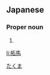 ==Japanese==
{{ja-kanjitab|たく|ま|yomi=o}}

===Proper noun===
{{ja-pos|proper|たくま}}

# {{given name|male|lang=ja}}

[[Category:Japanese male given names|たくま]]

[[li:拓馬]]